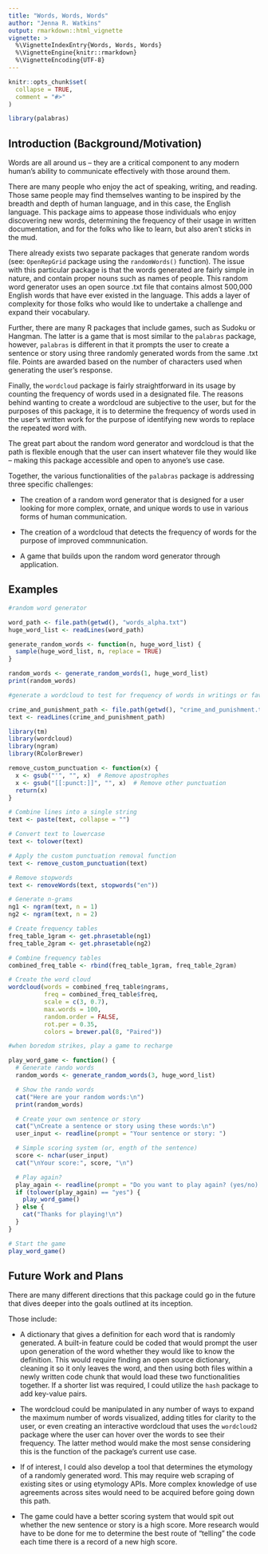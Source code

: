 ```yaml
---
title: "Words, Words, Words"
author: "Jenna R. Watkins"
output: rmarkdown::html_vignette
vignette: >
  %\VignetteIndexEntry{Words, Words, Words}
  %\VignetteEngine{knitr::rmarkdown}
  %\VignetteEncoding{UTF-8}
---
```


```r
knitr::opts_chunk$set(
  collapse = TRUE,
  comment = "#>"
)
```

```r
library(palabras)
```

## Introduction (Background/Motivation)

Words are all around us -- they are a critical component to any modern human's 
ability to communicate effectively with those around them. 

There are many people who enjoy the act of speaking, writing, and reading. Those
same people may find themselves wanting to be inspired by the breadth and depth
of human language, and in this case, the English language. This package aims
to appease those individuals who enjoy discovering new words, determining the
frequency of their usage in written documentation, and for the folks who like 
to learn, but also aren't sticks in the mud. 

There already exists two separate packages that generate random words 
(see: `OpenRepGrid` package using the `randomWords()` function). The issue with
this particular package is that the words generated are fairly simple in nature,
and contain proper nouns such as names of people. This random word generator 
uses an open source .txt file that contains almost 500,000 English words
that have ever existed in the language. This adds a layer of complexity for 
those folks who would like to undertake a challenge and expand their 
vocabulary. 

Further, there are many R packages that include games, such as Sudoku or
Hangman. The latter is a game that is most similar to the `palabras` package, 
however, `palabras` is different in that it prompts the user to create a 
sentence or story using three randomly generated words from the same .txt file.
Points are awarded based on the number of characters used when generating the
user's response. 

Finally, the `wordcloud` package is fairly straightforward in its usage by 
counting the frequency of words used in a designated file. The reasons behind
wanting to create a wordcloud are subjective to the user, but for the purposes
of this package, it is to determine the frequency of words used in the user's
written work for the purpose of identifying new words to replace the repeated
word with. 

The great part about the random word generator and wordcloud is that the path
is flexible enough that the user can insert whatever file they would like -- 
making this package accessible and open to anyone's use case.

Together, the various functionalities of the `palabras` package is
addressing three specific challenges:

* The creation of a random word generator that is designed for a user looking
for more complex, ornate, and unique words to use in various forms of human
communication. 

* The creation of a wordcloud that detects the frequency of words for the 
purpose of improved commnunication. 

* A game that builds upon the random word generator through application. 


## Examples

```r
#random word generator

word_path <- file.path(getwd(), "words_alpha.txt")
huge_word_list <- readLines(word_path)

generate_random_words <- function(n, huge_word_list) {
  sample(huge_word_list, n, replace = TRUE)
}

random_words <- generate_random_words(1, huge_word_list)
print(random_words)

```

```r

#generate a wordcloud to test for frequency of words in writings or fav book

crime_and_punishment_path <- file.path(getwd(), "crime_and_punishment.txt")
text <- readLines(crime_and_punishment_path)

library(tm)
library(wordcloud)
library(ngram)
library(RColorBrewer)

remove_custom_punctuation <- function(x) {
  x <- gsub("'", "", x)  # Remove apostrophes
  x <- gsub("[[:punct:]]", "", x)  # Remove other punctuation
  return(x)
}

# Combine lines into a single string
text <- paste(text, collapse = "")

# Convert text to lowercase
text <- tolower(text)

# Apply the custom punctuation removal function
text <- remove_custom_punctuation(text)

# Remove stopwords
text <- removeWords(text, stopwords("en"))

# Generate n-grams
ng1 <- ngram(text, n = 1)
ng2 <- ngram(text, n = 2)

# Create frequency tables
freq_table_1gram <- get.phrasetable(ng1)
freq_table_2gram <- get.phrasetable(ng2)

# Combine frequency tables
combined_freq_table <- rbind(freq_table_1gram, freq_table_2gram)

# Create the word cloud
wordcloud(words = combined_freq_table$ngrams,
          freq = combined_freq_table$freq,
          scale = c(3, 0.7),
          max.words = 100,
          random.order = FALSE,
          rot.per = 0.35,
          colors = brewer.pal(8, "Paired"))
```

```r

#when boredom strikes, play a game to recharge

play_word_game <- function() {
  # Generate rando words
  random_words <- generate_random_words(3, huge_word_list)

  # Show the rando words
  cat("Here are your random words:\n")
  print(random_words)

  # Create your own sentence or story
  cat("\nCreate a sentence or story using these words:\n")
  user_input <- readline(prompt = "Your sentence or story: ")

  # Simple scoring system (or, ength of the sentence)
  score <- nchar(user_input)
  cat("\nYour score:", score, "\n")

  # Play again?
  play_again <- readline(prompt = "Do you want to play again? (yes/no): ")
  if (tolower(play_again) == "yes") {
    play_word_game()
  } else {
    cat("Thanks for playing!\n")
  }
}

# Start the game
play_word_game()

```

## Future Work and Plans

There are many different directions that this package could go in the future
that dives deeper into the goals outlined at its inception.

Those include: 

* A dictionary that gives a definition for each word that is randomly generated. 
A built-in feature could be coded that would prompt the user upon generation of
the word whether they would like to know the definition. This would require
finding an open source dictionary, cleaning it so it only leaves the word, and
then using both files within a newly written code chunk that would load these
two functionalities together. If a shorter list was required, I could utilize
the `hash` package to add key-value pairs. 

* The wordcloud could be manipulated in any number of ways to expand the maximum
number of words visualized, adding titles for clarity to the user, or even 
creating an interactive wordcloud that uses the `wordcloud2` package where the
user can hover over the words to see their frequency. The latter method would 
make the most sense considering this is the function of the package's 
current use case.

* If of interest, I could also develop a tool that determines the 
etymology of a randomly generated word. This may require web scraping of 
existing sites or using etymology APIs. More complex knowledge of use 
agreements across sites would need to be acquired before going down this path. 

* The game could have a better scoring system that would spit out whether
the new sentence or story is a high score. More research would have to be
done for me to determine the best route of "telling" the code each time 
there is a record of a new high score.



